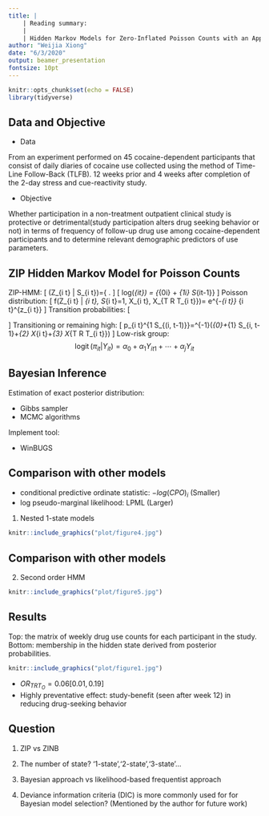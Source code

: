 ```yaml
---
title: |
    | Reading summary: 
    |
    | Hidden Markov Models for Zero-Inflated Poisson Counts with an Application to Substance Use
author: "Weijia Xiong"
date: "6/3/2020"
output: beamer_presentation
fontsize: 10pt
---
```


```r
knitr::opts_chunk$set(echo = FALSE)
library(tidyverse)
```

## Data and Objective

- Data

From an experiment performed on 45 cocaine-dependent participants that consist of daily diaries of cocaine use collected using the method of Time- Line Follow-Back (TLFB). 12 weeks prior and 4 weeks after completion of the 2-day stress and cue-reactivity study.

- Objective

Whether participation in a non-treatment outpatient clinical study is protective or detrimental(study participation alters drug seeking behavior or not) in terms of frequency of follow-up drug use among cocaine-dependent participants and to determine relevant demographic predictors of use parameters.

## ZIP Hidden Markov Model for Poisson Counts
\small
ZIP-HMM:
\[
\left(Z_{i t} | S_{i t}\right)=\left\{\begin{array}{cc}
0 & \text { w.p. } \pi_{i t} \\
\text { Poisson }\left(\theta_{i t}\right) & \text { w.p.1 }-\pi_{i t}
\end{array}\right.
\]
\[
log(\theta_{it}) = {\lambda_{0i} + \lambda_{1i} S_{it-1}}
\]
Poisson distribution: 
\[
f\left(Z_{i t} | \theta_{i t}, S_{i t}=1, X_{i t}, X_{T R T_{i t}}\right)=\frac{1}{z_{i t} !} e^{-\theta_{i t}} \theta_{i t}^{z_{i t}}
\]
Transition probabilities: 
\[
\begin{array}{l}
p_{i t}^{00}=P\left(S_{i t}=0 | S_{i, t-1}=0, X_{i t}, X_{T R T_{i t}}\right) \\
p_{i t}^{10}=P\left(S_{i t}=1 | S_{i, t-1}=0, X_{i t}, X_{T R T_{i t}}\right) \\
p_{i t}^{01}=P\left(S_{i t}=0 | S_{i, t-1}=1, X_{i t}, X_{T R T_{i t}}\right) \\
p_{i t}^{11}=P\left(S_{i t}=1 | S_{i, t-1}=1, X_{i t}, X_{T R T_{i t}}\right)
\end{array}
\]
Transitioning or remaining high:
\[
p_{i t}^{1 S_{(i, t-1)}}=\log \mathrm{it}^{-1}\left(\beta_{0}+\beta_{1} S_{i, t-1}+\beta_{2} X_{i t}+\beta_{3} X_{T R T_{i t}}\right)
\]
Low-risk group: 
$$
\operatorname{logit}\left(\pi_{i t} | Y_{i t}\right)=\alpha_{0}+\alpha_{1} Y_{i t 1}+\cdots+\alpha_{j} Y_{i t}
$$

##  Bayesian Inference

Estimation of exact posterior distribution:

- Gibbs sampler 
- MCMC algorithms

Implement tool: 

- WinBUGS

## Comparison with other models

- conditional predictive ordinate statistic: $-log(CPO)_i$ (Smaller)
- log pseudo-marginal likelihood: LPML (Larger)

1. Nested 1-state models
```r
knitr::include_graphics("plot/figure4.jpg")
```

## Comparison with other models

2. Second order HMM

```r
knitr::include_graphics("plot/figure5.jpg")
```

## Results

\small

Top: the matrix of weekly drug use counts for each participant in the study.
Bottom: membership in the hidden state derived from posterior probabilities.

```r
knitr::include_graphics("plot/figure1.jpg")
```

- $OR_{TRT_{O}} = 0.06 [0.01,0.19]$
- Highly preventative effect: study-benefit (seen after week 12) in reducing drug-seeking behavior


## Question

1. ZIP vs ZINB 

2. The number of state? '1-state','2-state','3-state'...

3. Bayesian approach vs likelihood-based frequentist approach

4. Deviance information criteria (DIC) is more commonly used for for Bayesian model selection? (Mentioned by the author for future work)



